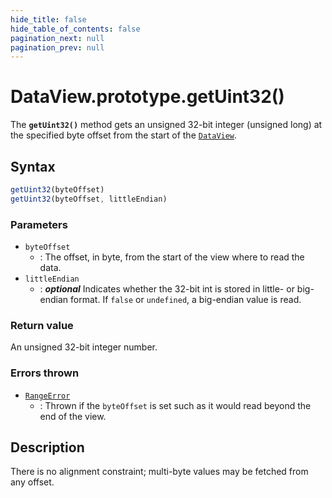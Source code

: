 ```yaml
---
hide_title: false
hide_table_of_contents: false
pagination_next: null
pagination_prev: null
---
```

# DataView.prototype.getUint32()

The **`getUint32()`** method gets an unsigned 32-bit integer
(unsigned long) at the specified byte offset from the start of the
[`DataView`](../../../globals/DataView/DataView.md).



## Syntax

```js
getUint32(byteOffset)
getUint32(byteOffset, littleEndian)
```

### Parameters

- `byteOffset`
  - : The offset, in byte, from the start of the view where to read the data.
- `littleEndian`
  - : _**optional**_ Indicates whether the 32-bit int is stored in
    little- or big-endian format. If `false` or
    `undefined`, a big-endian value is read.

### Return value

An unsigned 32-bit integer number.

### Errors thrown

- [`RangeError`](../../RangeError/RangeError.md)
  - : Thrown if the `byteOffset` is set such as it would read beyond the end of
    the view.

## Description

There is no alignment constraint; multi-byte values may be fetched from any offset.

